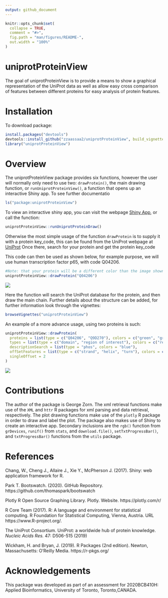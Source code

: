 ```yaml
---
output: github_document
---
```


```r
knitr::opts_chunk$set(
  collapse = TRUE,
  comment = "#>",
  fig.path = "man/figures/README-",
  out.width = "100%"
)
```

# uniprotProteinView

<!-- badges: start -->
<!-- badges: end -->

The goal of uniprotProteinView is to provide a means to show a graphical representation of the UniProt data as well as allow easy cross comparison of features between different proteins for easy analysis of protein features.

# Installation

To download package:

```r
install.packages("devtools")
devtools::install_github("zzaassaa2/uniprotProteinView", build_vignettes = TRUE)
library("uniprotProteinView")
```

# Overview

The uniprotProteinView package provides six functions, however the user will normally only need to use two: `drawProtein()`, the main drawing function, or `runUniprotProteinView()`, a function that opens up an interactive Shiny app. To see further documentatio

```r
ls("package:uniprotProteinView")
```

To view an interactive shiny app, you can visit the webpage [Shiny App](https://zzaassaa2.shinyapps.io/proteinView/), or call the function:

```r
uniprotProteinView::runUniprotProteinDraw()
```

Otherwise the most simple usage of the function `drawProtein` is to supply it with a protein key_code, this can be found from the UniProt webpage at [UniProt](https://www.uniprot.org/) Once there, search for your protein and get the protein key_code

This code can then be used as shown below, for example purpose, we will use human transcription factor p65, with code Q04206.

```r
#Note: that your protein will be a different color than the image shown, by default the function chooses a random color
uniprotProteinView::drawProtein("Q04206")
```

![](https://github.com/zzaassaa2/uniprotProteinView/inst/extdata/first.png)

Here the function will search the UniProt database for the protein, and then draw the main chain. Further details about the structure can be added, for further information look through the vignettes:

```r
browseVignettes("uniprotProteinView")
```

An example of a more advance usage, using two proteins is such:

```r
uniprotProteinView::drawProtein(
  proteins = list(type = c("Q04206", "Q9D270"), colors = c("green", "green")),
  types = list(type = c("domain", "region of interest"), colors = c("red", "purple")),
  descriptionSearch = list(type = "phos", colors = "blue"),
  offSetFeatures = list(type = c("strand", "helix", "turn"), colors = c("green", "orange", "purple")),
  singleOffset = 2
)
```

![](https://github.com/zzaassaa2/uniprotProteinView/inst/extdata/second.png)

# Contributions

The author of the package is George Zorn. The xml retrieval functions make use of the `XML` and `httr` R packages for xml parsing and data retrieval, respectively. The plot drawing functions make use of the `plotly` R package in order to draw and label the plot. The package also makes use of Shiny to create an interactive app. Secondary inclusions are the `rgb()` function from `grDevices`, `runif()` from `stats`, and `download.file()`, `setTxtProgressBar()`, and `txtProgressBar()` functions from the `utils` package.

# References

Chang, W., Cheng J., Allaire J., Xie Y., McPherson J. (2017). Shiny: web application framework for R.

Park T. Bootswatch. (2020). GitHub Repository. https://github.com/thomaspark/bootswatch

Plotly R Open Source Graphing Library. Plotly. Website. https://plotly.com/r/

R Core Team (2017). R: A language and environment for statistical computing. R Foundation for Statistical Computing, Vienna, Austria. URL https://www.R-project.org/.

The UniProt Consortium. UniProt: a worldwide hub of protein knowledge. *Nucleic Acids Res.* 47: D506-515 (2019)

Wickham, H. and Bryan, J. (2019). R Packages (2nd edition). Newton, Massachusetts: O’Reilly Media. https://r-pkgs.org/

# Acknowledgements

This package was developed as part of an assessment for 2020BCB410H: Applied Bioinformatics, University of Toronto, Toronto,CANADA.
